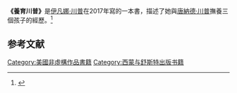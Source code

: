 {{Infobox book
| name = 養育川普
| series = 
| image = 
| author = [[伊凡娜·川普|伊凡娜·川普]]
| title_orig = 
| translator = 
| illustrator = 
| cover_artist = 
| country = 美國
| language = 英語
| subject = 
| genre = [[回憶錄|回憶錄]]
| publisher = {{le|Gallery Publishing Group|Gallery Publishing Group}}
| pub_date = 2017年10月10日
| media_type = 
| pages = 304
| awards = 
| isbn = 978-1-5011-7728-6
| oclc = 
| dewey = 
| congress = 
| preceded_by = 
| followed_by = 
| website = 
| wikisource = 
| exclude_cover = 
| italic title = <!--(see above)-->
| isbn_note = 
| english_pub_date = 
| release_number = 
| title_working = 
| orig_lang_code = 
| audio_read_by = 
| image_size = 
| set_in = 
}}'''《養育川普》'''是[[伊凡娜·川普|伊凡娜·川普]]在2017年寫的一本書，描述了她與[[唐納·川普|唐納德·川普]]撫養三個孩子的經歷。<ref name="nyt">{{Cite news|author=Collins|first=Gail|date=October 12, 2017|title=The Trumps, the Poodle, the Sex Scandal|url=https://www.nytimes.com/2017/10/12/opinion/ivana-ivanka-trump-book.html|work=[[The_New_York_Times|The New York Times]]|accessdate=October 12, 2017|archive-date=2020-11-12|archive-url=https://web.archive.org/web/20201112045006/https://www.nytimes.com/2017/10/12/opinion/ivana-ivanka-trump-book.html|dead-url=no}}</ref>

== 参考文献 ==
{{Reflist}}
[[Category:美國非虛構作品書籍|Category:美國非虛構作品書籍]]
[[Category:西蒙与舒斯特出版书籍|Category:西蒙与舒斯特出版书籍]]